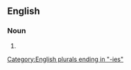 ==English==

===Noun===
{{head|en|noun plural form}}

# {{plural of|solubility|lang=en}}

[[Category:English plurals ending in "-ies"]]